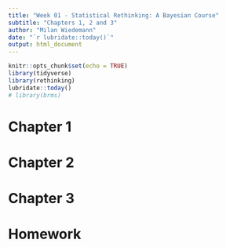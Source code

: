 ```yaml
---
title: "Week 01 - Statistical Rethinking: A Bayesian Course"
subtitle: "Chapters 1, 2 and 3"
author: "Milan Wiedemann"
date: "`r lubridate::today()`"
output: html_document
---
```


```r
knitr::opts_chunk$set(echo = TRUE)
library(tidyverse)
library(rethinking)
lubridate::today()
# library(brms)
```

# Chapter 1

# Chapter 2

# Chapter 3

# Homework